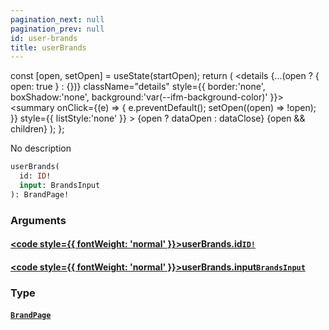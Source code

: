 ```yaml
---
pagination_next: null
pagination_prev: null
id: user-brands
title: userBrands
---
```









  const [open, setOpen] = useState(startOpen);
  return (
    <details {...(open ? { open: true } : {})} className="details" style={{ border:'none', boxShadow:'none', background:'var(--ifm-background-color)' }}>
      <summary
        onClick={(e) => {
          e.preventDefault();
          setOpen((open) => !open);
        }}
        style={{ listStyle:'none' }}
      >
      {open ? dataOpen : dataClose}
      </summary>
      {open && children}
    </details>
  );
};








No description


```graphql
userBrands(
  id: ID!
  input: BrandsInput
): BrandPage!
```




### Arguments

#### [<code style={{ fontWeight: 'normal' }}>userBrands.<b>id</b></code>](#)<Bullet />[`ID!`](/types/scalars/id) <Badge class="badge badge--secondary" text="non-null"/> <Badge class="badge badge--secondary" text="scalar"/> 
> 
> 
> 
> 

#### [<code style={{ fontWeight: 'normal' }}>userBrands.<b>input</b></code>](#)<Bullet />[`BrandsInput`](/types/inputs/brands-input) <Badge class="badge badge--secondary" text="input"/> 
> 
> 
> 
> 

### Type

#### [`BrandPage`](/types/objects/brand-page) <Badge class="badge badge--secondary" text="object"/> 
> 
> 
> 
> 





